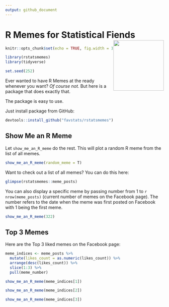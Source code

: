 ```yaml
---
output: github_document
---
```


# R Memes for Statistical Fiends <img src="man/figures/rstatsmemes_logo.png" width="160px" align="right" />

```r
knitr::opts_chunk$set(echo = TRUE, fig.width = 10, fig.height = 10, results = "asis")

library(rstatsmemes)
library(tidyverse)

set.seed(252)
```

Ever wanted to have R Memes at the ready whenever you want? 
*Of course not.* But here is a package that does exactly that.

The package is easy to use.

Just install package from GitHub:

```r
devtools::install_github("favstats/rstatsmemes")
```


## Show Me an R Meme

Let `show_me_an_R_meme` do the rest. This will plot a random R meme from the list of all memes.

```r
show_me_an_R_meme(random_meme = T)
```

Want to check out a list of all memes? You can do this here:

```r
glimpse(rstatsmemes::meme_posts)
```


You can also display a specific meme by passing number from 1 to `r nrow(meme_posts)` (current number of memes on the Facebook page). The number refers to the date when the meme was first posted on Facebook with 1 being the first meme.

```r
show_me_an_R_meme(322)
```


## Top 3 Memes

Here are the Top 3 liked memes on the Facebook page:

```r
meme_indices <- meme_posts %>% 
  mutate(likes_count = as.numeric(likes_count)) %>% 
  arrange(desc(likes_count)) %>% 
  slice(1:3) %>% 
  pull(meme_number)
```

```r
show_me_an_R_meme(meme_indices[1])
```

```r
show_me_an_R_meme(meme_indices[2])
```

```r
show_me_an_R_meme(meme_indices[3])
```
